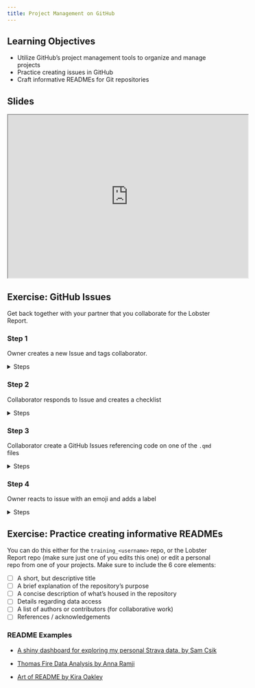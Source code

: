 ```yaml
---
title: Project Management on GitHub
---
```


:::{.callout-tip}
## Learning Objectives

- Utilize GitHub's project management tools to organize and manage projects
- Practice creating issues in GitHub
- Craft informative READMEs for Git repositories
:::


## Slides {.unnumbered}

<iframe width="560" height="380"src="https://docs.google.com/presentation/d/1ehw-Mg-i1QfXpz0MTLwIlaXNKRp42NB5TboZOhuTqtI/preview"allowfullscreen></iframe>



## Exercise: GitHub Issues

Get back together with your partner that you collaborate for the Lobster Report.


::: {.callout-exercise}
### Step 1
Owner creates a new Issue and tags collaborator.
::: 

<details>
<summary>Steps</summary>
- Navigate to the Lobster Report repository
- Go to the "Issue" tab of the repository
- Click on "New Issue"
- Give the Issue a title (Eg: Choose which plot to include in final report)
- Describe the issue and tag your collaborator by adding `@` followed by their username (Practice Markdown syntax when writing the issue)
- Click on Submit New Issue

</details> 

::: {.callout-exercise}
### Step 2
Collaborator responds to Issue and creates a checklist
::: 

<details>
<summary>Steps</summary>
- Collaborator navigates to issue (either from the email notification or going into the Issue tab in the Lobster Report repo)
- Respond Issue and include a To Do list indicating next steps (tip: Markdown syntax for list is /- [ ])
- Submit your response

</details> 

::: {.callout-exercise}
### Step 3
Collaborator create a GitHub Issues referencing code on one of the `.qmd` files
::: 

<details>
<summary>Steps</summary>
- Navigate to a script in the Lobster Report Report repository
- Hover over the line you want to reference in the Issue
- Click on the line number (on the left), then click on the three dots right next to the number
- Choose the option "Reference in new issue"
- Write a description of the "issue" you want to address
- Submit Issue
- Assign Issue to Owner


</details> 
    

::: {.callout-exercise}
### Step 4
Owner reacts to issue with an emoji and adds a label
::: 

<details>
<summary>Steps</summary>
- Owner navigates to issue (either from the email notification or going into the Issue tab in the Lobster Report repo)
- Add an emoji to issue submitted by Collaborator
- Add a label
    - On the right side menu click on Label
    - Either choose one of the default labels or create your own by selecting "Edit labels"

</details> 


## Exercise: Practice creating informative READMEs

You can do this either for the `training_<username>` repo, or the Lobster Report repo (make sure just one of you edits this one) or edit a personal repo from one of your projects. Make sure to include the 6 core elements:

- [ ] A short, but descriptive title
- [ ] A brief explanation of the repository’s purpose
- [ ] A concise description of what’s housed in the repository
- [ ] Details regarding data access
- [ ] A list of authors or contributors (for collaborative work)
- [ ] References / acknowledgements

::: {.callout-note}
### README Examples

-  [A shiny dashboard for exploring my personal Strava data, by Sam Csik](https://github.com/samanthacsik/strava-dashboard?tab=readme-ov-file#a-shiny-dashboard-for-exploring-my-personal-strava-data)

- [Thomas Fire Data Analysis by Anna Ramji](https://github.com/annaramji/thomas-fire?tab=readme-ov-file#thomas-fire-data-analysis)

- [Art of README by Kira Oakley](https://github.com/hackergrrl/art-of-readme?tab=readme-ov-file#readme)

:::

